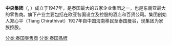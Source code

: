 {{Unreferenced|time=2022-02-20T01:09:35+00:00}}
'''中央集团'''（{{lang-th|'''กลุ่มเซ็นทรัล'''}}, {{lang-en|Central Group}}）成立于1947年，是泰国最大的五家企业集团之一，也是东南亚最大的零售商。旗下产业主要包括在欧亚各国设立及控股的酒店和百货公司。集团创始人郑心平（Tiang Chirathivat）1927年自中国海南移民至泰国曼谷，现集团为家族控股。

[[分类:泰国零售商|分类:泰国零售商]]
[[分类:泰国品牌|分类:泰国品牌]]